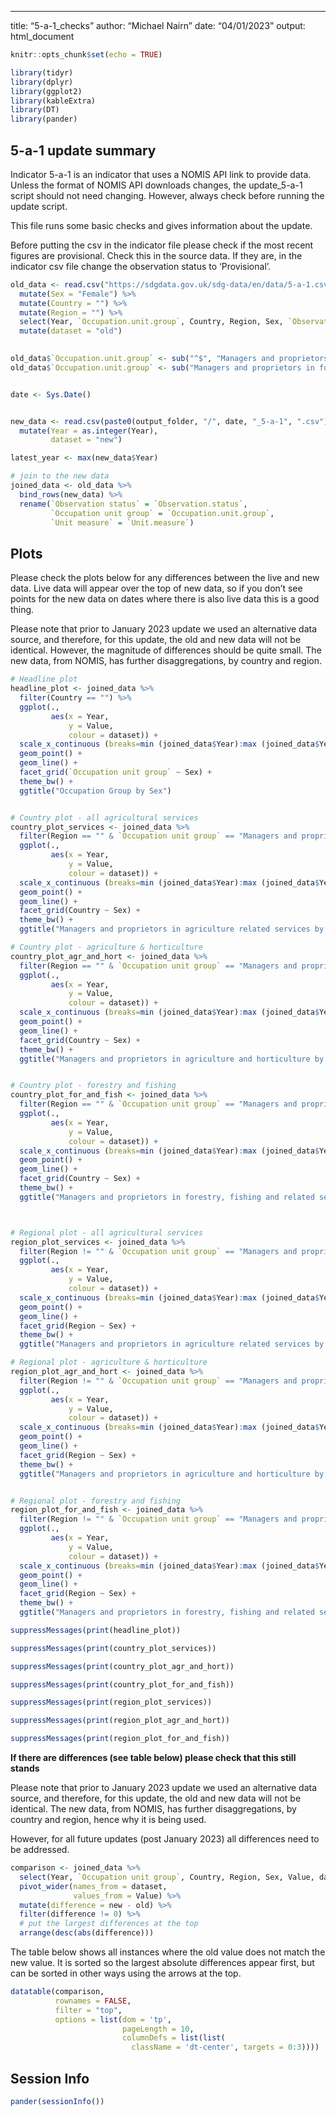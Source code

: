 ---
title: "5-a-1_checks"
author: "Michael Nairn"
date: "04/01/2023"
output: html_document


```r
knitr::opts_chunk$set(echo = TRUE)
```


```r
library(tidyr)
library(dplyr)
library(ggplot2)
library(kableExtra)
library(DT)
library(pander)
```



   
## 5-a-1 update summary

Indicator 5-a-1 is an indicator that uses a NOMIS API link to provide data. Unless the 
format of NOMIS API downloads changes, the update_5-a-1 script should not need 
changing. However, always check before running the update script. 

This file runs some basic checks and gives information about the update.
  
Before putting the csv in the indicator file please check if the most recent 
figures are provisional. Check this in the source data. If they 
are, in the indicator csv file change the observation status to 'Provisional'.


```r
old_data <- read.csv("https://sdgdata.gov.uk/sdg-data/en/data/5-a-1.csv") %>% 
  mutate(Sex = "Female") %>% 
  mutate(Country = "") %>%
  mutate(Region = "") %>%
  select(Year, `Occupation.unit.group`, Country, Region, Sex, `Observation.status`, `Unit.measure`, Value) %>%
  mutate(dataset = "old") 
  

old_data$`Occupation.unit.group` <- sub("^$", "Managers and proprietors in agriculture related services", old_data$`Occupation.unit.group`)
old_data$`Occupation.unit.group` <- sub("Managers and proprietors in forestry fishing and related services", "Managers and proprietors in forestry, fishing and related services", old_data$`Occupation.unit.group`)


date <- Sys.Date()


new_data <- read.csv(paste0(output_folder, "/", date, "_5-a-1", ".csv")) %>%
  mutate(Year = as.integer(Year),
         dataset = "new")

```         


```r
latest_year <- max(new_data$Year)

# join to the new data
joined_data <- old_data %>% 
  bind_rows(new_data) %>%
  rename(`Observation status` = `Observation.status`,
         `Occupation unit group` = `Occupation.unit.group`,
         `Unit measure` = `Unit.measure`)

```


## Plots
Please check the plots below for any differences between the live and new data.
Live data will appear over the top of new data, so if you don't see points for
the new data on dates where there is also live data this is a good thing. 

Please note that prior to January 2023 update we used an alternative data source,
and therefore, for this update, the old and new data will not be identical.
However, the magnitude of differences should be quite small.
The new data, from NOMIS, has further disaggregations, by country and region.



```r

# Headline plot
headline_plot <- joined_data %>% 
  filter(Country == "") %>% 
  ggplot(.,
         aes(x = Year,
             y = Value,
             colour = dataset)) +
  scale_x_continuous (breaks=min (joined_data$Year):max (joined_data$Year)) +
  geom_point() +
  geom_line() +
  facet_grid(`Occupation unit group` ~ Sex) +
  theme_bw() +
  ggtitle("Occupation Group by Sex")


# Country plot - all agricultural services
country_plot_services <- joined_data %>% 
  filter(Region == "" & `Occupation unit group` == "Managers and proprietors in agriculture related services") %>% 
  ggplot(.,
         aes(x = Year,
             y = Value,
             colour = dataset)) +
  scale_x_continuous (breaks=min (joined_data$Year):max (joined_data$Year)) +
  geom_point() +
  geom_line() +
  facet_grid(Country ~ Sex) +
  theme_bw() +
  ggtitle("Managers and proprietors in agriculture related services by country")

# Country plot - agriculture & horticulture
country_plot_agr_and_hort <- joined_data %>% 
  filter(Region == "" & `Occupation unit group` == "Managers and proprietors in agriculture and horticulture") %>% 
  ggplot(.,
         aes(x = Year,
             y = Value,
             colour = dataset)) +
  scale_x_continuous (breaks=min (joined_data$Year):max (joined_data$Year)) +
  geom_point() +
  geom_line() +
  facet_grid(Country ~ Sex) +
  theme_bw() +
  ggtitle("Managers and proprietors in agriculture and horticulture by country")


# Country plot - forestry and fishing
country_plot_for_and_fish <- joined_data %>% 
  filter(Region == "" & `Occupation unit group` == "Managers and proprietors in forestry, fishing and related services") %>% 
  ggplot(.,
         aes(x = Year,
             y = Value,
             colour = dataset)) +
  scale_x_continuous (breaks=min (joined_data$Year):max (joined_data$Year)) +
  geom_point() +
  geom_line() +
  facet_grid(Country ~ Sex) +
  theme_bw() +
  ggtitle("Managers and proprietors in forestry, fishing and related services by country")



# Regional plot - all agricultural services
region_plot_services <- joined_data %>% 
  filter(Region != "" & `Occupation unit group` == "Managers and proprietors in agriculture related services") %>% 
  ggplot(.,
         aes(x = Year,
             y = Value,
             colour = dataset)) +
  scale_x_continuous (breaks=min (joined_data$Year):max (joined_data$Year)) +
  geom_point() +
  geom_line() +
  facet_grid(Region ~ Sex) +
  theme_bw() +
  ggtitle("Managers and proprietors in agriculture related services by region")

# Regional plot - agriculture & horticulture
region_plot_agr_and_hort <- joined_data %>% 
  filter(Region != "" & `Occupation unit group` == "Managers and proprietors in agriculture and horticulture") %>% 
  ggplot(.,
         aes(x = Year,
             y = Value,
             colour = dataset)) +
  scale_x_continuous (breaks=min (joined_data$Year):max (joined_data$Year)) +
  geom_point() +
  geom_line() +
  facet_grid(Region ~ Sex) +
  theme_bw() +
  ggtitle("Managers and proprietors in agriculture and horticulture by region")


# Regional plot - forestry and fishing
region_plot_for_and_fish <- joined_data %>% 
  filter(Region != "" & `Occupation unit group` == "Managers and proprietors in forestry, fishing and related services") %>% 
  ggplot(.,
         aes(x = Year,
             y = Value,
             colour = dataset)) +
  scale_x_continuous (breaks=min (joined_data$Year):max (joined_data$Year)) +
  geom_point() +
  geom_line() +
  facet_grid(Region ~ Sex) +
  theme_bw() +
  ggtitle("Managers and proprietors in forestry, fishing and related services by region")


```

```r
suppressMessages(print(headline_plot))
```

```r
suppressMessages(print(country_plot_services))
```

```r
suppressMessages(print(country_plot_agr_and_hort))
```

```r
suppressMessages(print(country_plot_for_and_fish))
```

 
```r
suppressMessages(print(region_plot_services))
```

```r
suppressMessages(print(region_plot_agr_and_hort))
```

```r
suppressMessages(print(region_plot_for_and_fish))
``` 
  
    
**If there are differences (see table below) please check that this still stands**


Please note that prior to January 2023 update we used an alternative data source,
and therefore, for this update, the old and new data will not be identical.
The new data, from NOMIS, has further disaggregations, by country and region,
hence why it is being used.

However, for all future updates (post January 2023) 
all differences need to be addressed.

```r
comparison <- joined_data %>% 
  select(Year, `Occupation unit group`, Country, Region, Sex, Value, dataset) %>% 
  pivot_wider(names_from = dataset,
              values_from = Value) %>% 
  mutate(difference = new - old) %>% 
  filter(difference != 0) %>% 
  # put the largest differences at the top
  arrange(desc(abs(difference)))
```

  
The table below shows all instances where the old value does not match the new 
value. It is sorted so the largest absolute differences appear first, but can
be sorted in other ways using the arrows at the top.

```r
datatable(comparison, 
          rownames = FALSE, 
          filter = "top",
          options = list(dom = 'tp', 
                         pageLength = 10,
                         columnDefs = list(list(
                           className = 'dt-center', targets = 0:3))))
```

## Session Info
```r
pander(sessionInfo())
```